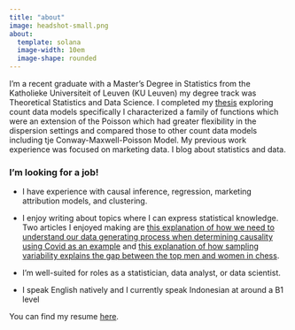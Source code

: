 ```yaml
---
title: "about"
image: headshot-small.png
about:
  template: solana
  image-width: 10em
  image-shape: rounded
---
```


I'm a recent graduate with a Master's Degree in Statistics from the Katholieke Universiteit of Leuven (KU Leuven) my degree track was Theoretical Statistics and Data Science. I completed my [thesis]() exploring count data models specifically I characterized a family of functions which were an extension of the Poisson which had greater flexibility in the dispersion settings and compared those to other count data models including tje Conway-Maxwell-Poisson Model. My previous work experience was focused on marketing data. I blog about statistics and data.  


### I'm looking for a job!

- I have experience with causal inference, regression, marketing attribution models, and clustering.

- I enjoy writing about topics where I can express statistical knowledge. Two articles I enjoyed making are [this explanation of how we need to understand our data generating process when determining causality using Covid as an example](./post/2024-02-15_covid_causality/) and [this explanation of how sampling variability explains the gap between the top men and women in chess](./post/2024-02-28_chess_ratings_women/).

- I'm well-suited for roles as a statistician, data analyst, or data scientist. 

- I speak English natively and I currently speak Indonesian at around a B1 level
<!-- - I also enjoy bouldering in my spare time and climb 7a+ -->

You can find my resume [here](./resume/).
